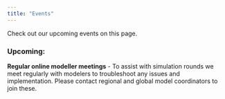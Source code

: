 ```yaml
---
title: "Events"
---
```


Check out our upcoming events on this page.

### Upcoming:

**Regular online modeller meetings** - To assist with simulation rounds we meet regularly with modelers to troubleshoot any issues and implementation. Please contact regional and global model coordinators to join these.

\
